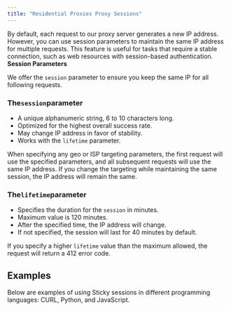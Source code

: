 ```yaml
---
title: "Residential Proxies Proxy Sessions"
---
```


By default, each request to our proxy server generates a new IP address. However, you can use session parameters to maintain the same IP address for multiple requests. This feature is useful for tasks that require a stable connection, such as web resources with session-based authentication.\
**Session Parameters**

We offer the `session` parameter to ensure you keep the same IP for all following requests.

### The`session`parameter

- A unique alphanumeric string, 6 to 10 characters long.
- Optimized for the highest overall success rate.
- May change IP address in favor of stability.
- Works with the `lifetime` parameter.

When specifying any geo or ISP targeting parameters, the first request will use the specified parameters, and all subsequent requests will use the same IP address. If you change the targeting while maintaining the same session, the IP address will remain the same.

### The`lifetime`parameter

- Specifies the duration for the `session` in minutes.
- Maximum value is 120 minutes.
- After the specified time, the IP address will change.
- If not specified, the session will last for 40 minutes by default.

If you specify a higher `lifetime` value than the maximum allowed, the request will return a 412 error code.

## **Examples**

Below are examples of using Sticky sessions in different programming languages: CURL, Python, and JavaScript.

<Tabs>
  <Tab title="CURL">
    
  </Tab>
  <Tab title="Python">
    
  </Tab>
  <Tab title="Javascript">
    
  </Tab>
</Tabs>
